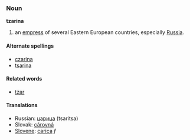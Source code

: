 ===Noun===
'''tzarina'''
# an [[empress]] of several Eastern European countries, especially [[Russia]].

====Alternate spellings====
* [[czarina]]
* [[tsarina]]

====Related words====
* [[tzar]]

====Translations====
*Russian: [[царица]] (tsaritsa)
*Slovak: [[cárovná#Slovak|cárovná]]
*[[Slovene]]: [[carica]] ''f''